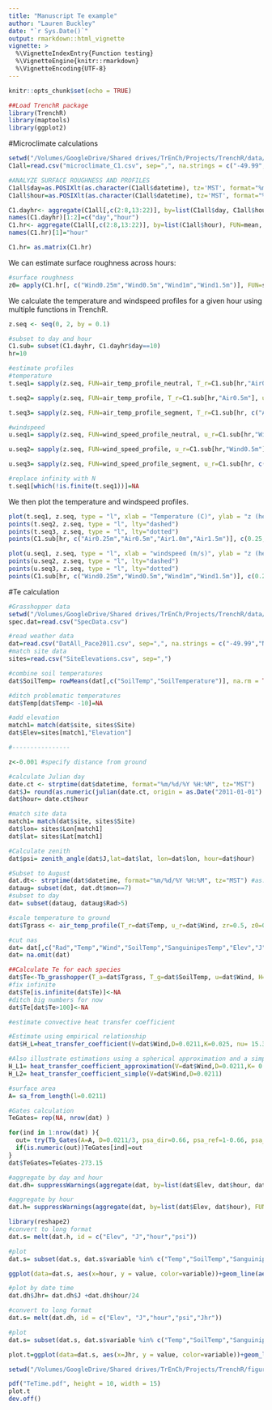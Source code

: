 ```yaml
---
title: "Manuscript Te example"
author: "Lauren Buckley"
date: "`r Sys.Date()`"
output: rmarkdown::html_vignette
vignette: >
  %\VignetteIndexEntry{Function testing}
  %\VignetteEngine{knitr::rmarkdown}
  %\VignetteEncoding{UTF-8}
---
```



```r
knitr::opts_chunk$set(echo = TRUE)
```

```r
##Load TrenchR package
library(TrenchR)
library(maptools)
library(ggplot2)
```



#Microclimate calculations
```r
setwd("/Volumes/GoogleDrive/Shared drives/TrEnCh/Projects/TrenchR/data/")
C1all=read.csv("microclimate_C1.csv", sep=",", na.strings = c("-49.99","NA"))
```

```r
#ANALYZE SURFACE ROUGHNESS AND PROFILES
C1all$day=as.POSIXlt(as.character(C1all$datetime), tz='MST', format="%m/%d/%Y %H:%M")$mday
C1all$hour=as.POSIXlt(as.character(C1all$datetime), tz='MST', format="%m/%d/%Y %H:%M")$hour 

C1.dayhr<- aggregate(C1all[,c(2:8,13:22)], by=list(C1all$day, C1all$hour), FUN=mean, na.rm=TRUE)
names(C1.dayhr)[1:2]=c("day","hour")
C1.hr<- aggregate(C1all[,c(2:8,13:22)], by=list(C1all$hour), FUN=mean, na.rm=TRUE)
names(C1.hr)[1]="hour"

C1.hr= as.matrix(C1.hr)
```

We can estimate surface roughness across hours:
```r
#surface roughness
z0= apply(C1.hr[, c("Wind0.25m","Wind0.5m","Wind1m","Wind1.5m")], FUN=surface_roughness, MARGIN=1, zr=c(0.25,0.5,1.0,1.5))

```

We calculate the temperature and windspeed profiles for a given hour using multiple functions in TrenchR.
```r
z.seq <- seq(0, 2, by = 0.1)

#subset to day and hour
C1.sub= subset(C1.dayhr, C1.dayhr$day==10)
hr=10

#estimate profiles
#temperature
t.seq1= sapply(z.seq, FUN=air_temp_profile_neutral, T_r=C1.sub[hr,"Air0.5m"], z0=z0[hr], zr=0.5, T_s=C1.sub[hr,"Soil"])

t.seq2= sapply(z.seq, FUN=air_temp_profile, T_r=C1.sub[hr,"Air0.5m"], u_r=C1.hr[hr,"Wind0.5m"], zr=0.5, z0=z0[hr], T_s=C1.sub[hr,"Soil"])

t.seq3= sapply(z.seq, FUN=air_temp_profile_segment, T_r=C1.sub[hr, c("Air0.25m","Air0.5m","Air1.0m","Air1.5m")],u_r=C1.sub[hr, c("Wind0.25m","Wind0.5m","Wind1m","Wind1.5m")], zr=c(0.25,0.5,1,1.5), z0=rep(z0[hr],4), T_s=C1.sub[hr,"Soil"])

#windspeed
u.seq1= sapply(z.seq, FUN=wind_speed_profile_neutral, u_r=C1.sub[hr,"Wind0.5m"], zr=0.5, z0=z0[hr])

u.seq2= sapply(z.seq, FUN=wind_speed_profile, u_r=C1.sub[hr,"Wind0.5m"], zr=0.5, z0=z0[hr])

u.seq3= sapply(z.seq, FUN=wind_speed_profile_segment, u_r=C1.sub[hr, c("Wind0.5m","Wind1m","Wind1.5m")], zr=c(0.5,1,1.5), z0=rep(z0[hr],3))

#replace infinity with N
t.seq1[which(!is.finite(t.seq1))]=NA
```

We then plot the temperature and windspeed profiles.
```r
plot(t.seq1, z.seq, type = "l", xlab = "Temperature (C)", ylab = "z (height above ground in m)")
points(t.seq2, z.seq, type = "l", lty="dashed")
points(t.seq3, z.seq, type = "l", lty="dotted")
points(C1.sub[hr, c("Air0.25m","Air0.5m","Air1.0m","Air1.5m")], c(0.25,0.5,1,1.5), type = "l", col="red")

plot(u.seq1, z.seq, type = "l", xlab = "windspeed (m/s)", ylab = "z (height above ground in m)")
points(u.seq2, z.seq, type = "l", lty="dashed")
points(u.seq3, z.seq, type = "l", lty="dotted")
points(C1.sub[hr, c("Wind0.25m","Wind0.5m","Wind1m","Wind1.5m")], c(0.25,0.5,1,1.5), type = "l", col="red")
```

#Te calculation
```r

#Grasshopper data
setwd("/Volumes/GoogleDrive/Shared drives/TrEnCh/Projects/TrenchR/data/")
spec.dat=read.csv("SpecData.csv")

#read weather data
dat=read.csv("DatAll_Pace2011.csv", sep=",", na.strings = c("-49.99","NA"))
#match site data
sites=read.csv("SiteElevations.csv", sep=",")

#combine soil temperatures
dat$SoilTemp= rowMeans(dat[,c("SoilTemp","SoilTemperature")], na.rm = TRUE) 

#ditch problematic temperatures
dat$Temp[dat$Temp< -10]=NA

#add elevation
match1= match(dat$site, sites$Site)
dat$Elev=sites[match1,"Elevation"]

#----------------

z<-0.001 #specify distance from ground 

#calculate Julian day
date.ct <- strptime(dat$datetime, format="%m/%d/%Y %H:%M", tz="MST")
dat$J= round(as.numeric(julian(date.ct, origin = as.Date("2011-01-01") )))
dat$hour= date.ct$hour

#match site data
match1= match(dat$site, sites$Site) 
dat$lon= sites$Lon[match1]
dat$lat= sites$Lat[match1]

#Calculate zenith
dat$psi= zenith_angle(dat$J,lat=dat$lat, lon=dat$lon, hour=dat$hour)

#Subset to August
dat.dt<- strptime(dat$datetime, format="%m/%d/%Y %H:%M", tz="MST") #as.Date
dataug= subset(dat, dat.dt$mon==7)
#subset to day
dat= subset(dataug, dataug$Rad>5)

#scale temperature to ground
dat$Tgrass <- air_temp_profile(T_r=dat$Temp, u_r=dat$Wind, zr=0.5, z0=0.02, z=z, T_s=dat$SoilTemp)

#cut nas
dat= dat[,c("Rad","Temp","Wind","SoilTemp","SanguinipesTemp","Elev","J", "hour","psi","Tgrass")]
dat= na.omit(dat)
```


```r
##Calculate Te for each species
dat$Te<-Tb_grasshopper(T_a=dat$Tgrass, T_g=dat$SoilTemp, u=dat$Wind, H=dat$Rad, K_t=0.7, psi=dat$psi, L=0.0211, Acondfact=0.01)  #T_a=dat$Tgrass
#fix infinite
dat$Te[is.infinite(dat$Te)]<-NA
#ditch big numbers for now
dat$Te[dat$Te>100]<-NA
```

```r
#estimate convective heat transfer coefficient

#Estimate using empirical relationship
dat$H_L=heat_transfer_coefficient(V=dat$Wind,D=0.0211,K=0.025, nu= 15.3 * 10^(-6) , taxa="cylinder")

#Also illustrate estimations using a spherical approximation and a simplified version of the approximation.
H_L1= heat_transfer_coefficient_approximation(V=dat$Wind,D=0.0211,K= 0.025, nu= 15.3 * 10^(-6), taxa="flyinginsect")
H_L2= heat_transfer_coefficient_simple(V=dat$Wind,D=0.0211)

#surface area
A= sa_from_length(l=0.0211)
```

```r
#Gates calculation
TeGates= rep(NA, nrow(dat) )

for(ind in 1:nrow(dat) ){
  out= try(Tb_Gates(A=A, D=0.0211/3, psa_dir=0.66, psa_ref=1-0.66, psa_air=1, psa_g=0.01, T_g=dat$SoilTemp[ind]+273, T_a=dat$Tgrass[ind]+273, Qabs=A*dat$Rad[ind], epsilon=0.95, H_L=dat$H_L[ind], ef=1.3, K=0.15), silent=TRUE)
  if(is.numeric(out))TeGates[ind]=out
}
dat$TeGates=TeGates-273.15
```

```r
#aggregate by day and hour
dat.dh= suppressWarnings(aggregate(dat, by=list(dat$Elev, dat$hour, dat$J), FUN=mean, na.rm=TRUE))
```

```r
#aggregate by hour
dat.h= suppressWarnings(aggregate(dat, by=list(dat$Elev, dat$hour), FUN=mean, na.rm=TRUE))
```

```r
library(reshape2)
#convert to long format
dat.s= melt(dat.h, id = c("Elev", "J","hour","psi"))

#plot
dat.s= subset(dat.s, dat.s$variable %in% c("Temp","SoilTemp","SanguinipesTemp","Te","Tgrass","TeGates") )

ggplot(data=dat.s, aes(x=hour, y = value, color=variable))+geom_line(aes(lty=variable) )+facet_wrap(~Elev)

```

```r
#plot by date time
dat.dh$Jhr= dat.dh$J +dat.dh$hour/24

#convert to long format
dat.s= melt(dat.dh, id = c("Elev", "J","hour","psi","Jhr"))

#plot
dat.s= subset(dat.s, dat.s$variable %in% c("Temp","SoilTemp","SanguinipesTemp","Te","Tgrass","TeGates") )

plot.t=ggplot(data=dat.s, aes(x=Jhr, y = value, color=variable))+geom_line(aes(lty=variable) )+facet_grid(Elev~1)
```

```r
setwd("/Volumes/GoogleDrive/Shared drives/TrEnCh/Projects/TrenchR/figures/")

pdf("TeTime.pdf", height = 10, width = 15)
plot.t
dev.off()

```
